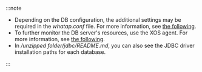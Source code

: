 :::note

-   Depending on the DB configuration, the additional settings may be required in the _whatap.conf_ file. For more information, see [the following](agent-dbx-settings).
-   To further monitor the DB server's resources, use the XOS agent. For more information, see [the following](agent-xos-settings).
-   In _/unzipped folder/jdbc/README.md_, you can also see the JDBC driver installation paths for each database.

:::
